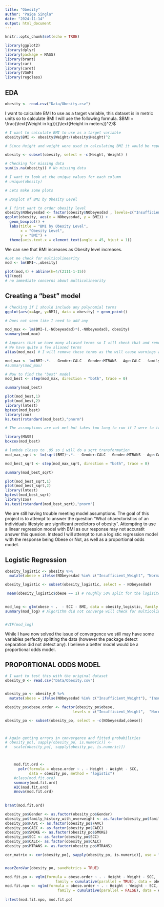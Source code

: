 ```yaml
---
title: "Obesity"
author: "Paige Singla"
date: "2024-11-14"
output: html_document
---
```


```r
knitr::opts_chunk$set(echo = TRUE)
```

```r
library(ggplot2)
library(dplyr)
library(package = MASS)
library(brant)
library(car)
library(caret)
library(VGAM)
library(regclass)
```

## EDA

```r
obesity <- read.csv("Data/Obesity.csv")
```


I want to calculate BMI to use as a target variable, this dataset is in metric units so to calculate BMI I will use the following formula. $BMI = \frac{\text{Weight in kg}}{(\text{Height in meters})^2}$
```r
# I want to calculate BMI to use as a target variable
obesity$BMI <- obesity$Weight/(obesity$Height)^2

# Since Height and weight were used in calculating BMI it would be repetitive to keep them in the dataset, therefore I will remove them

obesity <- subset(obesity, select = -c(Height, Weight) )

# Checking for missing data
sum(is.na(obesity)) # No missing data

# I want to look at the unique values for each column
# unique(obesity)
```
```r
# Lets make some plots

# Boxplot of BMI by Obesity Level

# I first want to order obesity level
obesity$NObeyesdad <- factor(obesity$NObeyesdad , levels=c("Insufficient_Weight", "Normal_Weight", "Overweight_Level_I", "Overweight_Level_II", "Obesity_Type_I", "Obesity_Type_II", "Obesity_Type_III"))
ggplot(obesity, aes(x = NObeyesdad, y = BMI)) +
  geom_boxplot() +
  labs(title = "BMI by Obesity Level",
       x = "Obesity Level",
       y = "BMI") +
  theme(axis.text.x = element_text(angle = 45, hjust = 1))

```
We can see that BMI increases as Obesity level increases.

```r
#Let me check for multicolinearity
mod <- lm(BMI~.,obesity)

plot(mod,4) + abline(h=4/(2111-1-15))
VIF(mod)
# no immediate concerns about multicolinearity
```

## Creating a "best" model

```r
# Checking if I should include any polynomial terms
ggplot(aes(x=Age, y=BMI), data = obesity) + geom_point()

# Does not seem like I need to add any
```

```r
mod_max <- lm(BMI~(.-NObeyesdad)*(.-NObeyesdad), obesity)
summary(mod_max)
```
```r
# Appears that we have many aliased terms so I will check that and remove any
# We have quite a few aliased terms
alias(mod_max) # I will remove these terms as the will cause warnings and potentially issues later on. 

mod_max <- lm(BMI~.*. - Gender:CALC - Gender:MTRANS - Age:CALC - family_history_with_overweight:CALC - family_history_with_overweight:NObeyesdad - FAVC:CALC - FCVC:CALC - FCVC:NObeyesdad - NCP:CALC - NCP:MTRANS - NCP:NObeyesdad - CAEC:CALC - CAEC:MTRANS - CAEC:NObeyesdad - SMOKE:CALC - SMOKE:MTRANS - CH2O:CALC - SCC:CALC - SCC:MTRANS - SCC:NObeyesdad - FAF:CALC - TUE:CALC - TUE:MTRANS - CALC:MTRANS - CALC:NObeyesdad - MTRANS:NObeyesdad, obesity)
#summary(mod_max)
```

```r
# Now to find the "best" model
mod_best <- step(mod_max, direction = "both", trace = 0)
```

```r
summary(mod_best)
```


```r
plot(mod_best,1)
plot(mod_best,2)
library(lmtest)
bptest(mod_best)
library(zoo)
ks.test(rstandard(mod_best),"pnorm")
```
```r
# The assumptions are not met but takes too long to run if I were to try a ton of different transformations so I will run a box cox test to see which transformation I should try

library(MASS)
boxcox(mod_best)

# lambda closes to .05 so i will do a sqrt transformation
mod_max_sqrt <- lm(sqrt(BMI)~.*. - Gender:CALC - Gender:MTRANS - Age:CALC - family_history_with_overweight:CALC - family_history_with_overweight:NObeyesdad - FAVC:CALC - FCVC:CALC - FCVC:NObeyesdad - NCP:CALC - NCP:MTRANS - NCP:NObeyesdad - CAEC:CALC - CAEC:MTRANS - CAEC:NObeyesdad - SMOKE:CALC - SMOKE:MTRANS - CH2O:CALC - SCC:CALC - SCC:MTRANS - SCC:NObeyesdad - FAF:CALC - TUE:CALC - TUE:MTRANS - CALC:MTRANS - CALC:NObeyesdad - MTRANS:NObeyesdad, obesity)

mod_best_sqrt <- step(mod_max_sqrt, direction = "both", trace = 0)
```

```r
summary(mod_best_sqrt)
```


```r
plot(mod_best_sqrt,1)
plot(mod_best_sqrt,2)
library(lmtest)
bptest(mod_best_sqrt)
library(zoo)
ks.test(rstandard(mod_best_sqrt),"pnorm")
```
We are still having trouble meeting model assumptions. The goal of this project is to attempt to answer the question "What charectoristics of an individuals lifestyle are significant predictors of obesity". Attempting to use a linear regression model with BMI as our response may not accuratlt answer this quesion. Instead I will attempt to run a logistic regression model with the response being Obese or Not, as well as a proportional odds model.



## Logistic Regression


```r
obesity_logistic <- obesity %>%
  mutate(obese = ifelse(NObeyesdad %in% c("Insufficient_Weight", "Normal_Weight", "Overweight_Level_I", "Overweight_Level_II"), 0, 1))

obesity_logistic <- subset(obesity_logistic, select = - NObeyesdad)

 mean(obesity_logistic$obese == 1) # roughly 50% split for the logisitc regression so I will continue
 
```
```r
mod_log <- glm(obese ~ .  - SCC - BMI, data = obesity_logistic, family = binomial)
summary(mod_log) # Algorithm did not converge will check for multicolinearity and remove variables if needed, found that there was near zero varinca in SCC and perfect seperation in BMI (Still had perfect seperation when i tested with just height and weight)


#VIF(mod_log)
```


While I have now solved the issue of convergence we still may have some variables perfectly splitting the data (however the package detect separation did not detect any). I believe a better model would be a proportional odds model.

## PROPORTIONAL ODDS MODEL

```r
# I want to test this with the original dataset
obesity_0 <- read.csv("Data/Obesity.csv")


obesity_po <- obesity_0 %>%
  mutate(obese = ifelse(NObeyesdad %in% c("Insufficient_Weight"), "Insufficient_Weight", ifelse(NObeyesdad %in% c("Normal_Weight"), "Normal_Weight", ifelse(NObeyesdad %in% c("Overweight_Level_I", "Overweight_Level_II"),"Overweight","Obese"))))

obesity_po$obese.order <- factor(obesity_po$obese,
                               levels = c("Insufficient_Weight",  "Normal_Weight", "Overweight","Obese"), ordered = TRUE)

obesity_po <- subset(obesity_po, select = -c(NObeyesdad,obese))



# Again getting errors in convergence and fitted probabilities
# obesity_po[, sapply(obesity_po, is.numeric)] <-
#   scale(obesity_po[, sapply(obesity_po, is.numeric)])



    mod.fit.ord <- 
      polr(formula = obese.order ~ . - Height - Weight - SCC,
           data = obesity_po, method = "logistic")
    #class(mod.fit.ord)
    summary(mod.fit.ord)
    AIC(mod.fit.ord)
    Anova(mod.fit.ord)
         
  
brant(mod.fit.ord)

obesity_po$Gender <- as.factor(obesity_po$Gender)
obesity_po$family_history_with_overweight <- as.factor(obesity_po$family_history_with_overweight)
obesity_po$FAVC <- as.factor(obesity_po$FAVC)
obesity_po$CAEC <- as.factor(obesity_po$CAEC)
obesity_po$SMOKE <- as.factor(obesity_po$SMOKE)
obesity_po$SCC <- as.factor(obesity_po$SCC)
obesity_po$CALC<- as.factor(obesity_po$CALC)
obesity_po$MTRANS <- as.factor(obesity_po$MTRANS)

cor_matrix <- cor(obesity_po[, sapply(obesity_po, is.numeric)], use = "complete.obs")


nearZeroVar(obesity_po, saveMetrics = TRUE)

mod.fit.po <- vglm(formula = obese.order ~ . - Height - Weight - SCC,
                       family = cumulative(parallel = TRUE), data = obesity_po)
mod.fit.npo <- vglm(formula = obese.order ~ . - Height - Weight - SCC,
                        family = cumulative(parallel = FALSE), data = obesity_po)
 
lrtest(mod.fit.npo, mod.fit.po)
```








